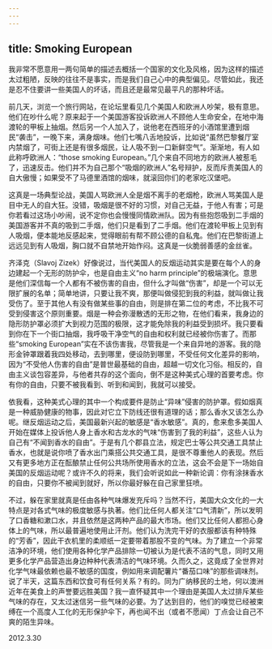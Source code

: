 ```yaml
---
---
---
```

title: Smoking European
---




我非常不愿意用一两句简单的描述去概括一个国家的文化及风格，因为这样的描述太过粗陋，反映的往往不是事实，而是我们自己心中的典型偏见。尽管如此，我还是忍不住要讲一些美国人的坏话，而且还是最常见最平凡的那种坏话。

前几天，浏览一个旅行网站，在论坛里看见几个美国人和欧洲人吵架，极有意思。他们在吵什么呢？原来起于一个美国游客投诉欧洲人不顾他人生命安全，在地中海渡轮的甲板上抽烟。然后另一个人加入了，说他老在西班牙的小酒馆里遭到烟民“袭击”，一晚下来，满身烟味。他们七嘴八舌地投诉，比如说“虽然巴黎餐厅室内禁烟了，可街上还是有很多烟民，让人吸不到一口新鲜空气”。渐渐地，有人如此称呼欧洲人：“those smoking European。”几个来自不同地方的欧洲人被惹毛了，迅速反击。他们并不为自己那个“吸烟的欧洲人”名号辩护，反而斥责美国人的自大傲慢；如果受不了马德里酒馆的烟味，就滚回你们的老家吃汉堡吧。

这真是一场典型论战，美国人骂欧洲人全是烟不离手的老烟枪，欧洲人骂美国人是目中无人的自大狂。没错，吸烟是很不好的习惯，对自己无益，于他人有害；可是你若看过这场小吵闹，说不定你也会慢慢同情欧洲队。因为有些抱怨吸到二手烟的美国游客并不真的吸到二手烟，他们只是看到了二手烟。他们在渡轮甲板上见到有人吸烟，便本能地反感起来，觉得眼前有帮不顾公德的自私鬼。他们在巴黎街道上远远见到有人吸烟，胸口就不自禁地开始作闷。这真是一伙脆弱善感的金丝雀。

齐泽克（Slavoj Zizek）好像说过，当代美国人的反烟运动其实是要在每个人的身边建起一个无形的防护伞，也是自由主义“no harm principle”的极端演化。意思是他们深信每一个人都有不被伤害的自由，但什么才叫做“伤害”，却是一个可以无限扩展的名单；简单地讲，只要让我不爽，那便叫做侵犯到我的利益，就叫做让我受伤了。至于其他人有没有做某些事的自由，则是排在第二位的考虑，不比我不可受到侵害这个原则重要。烟是一种会弥漫散透的无形之物，在他们看来，我身边的隐形防护罩必须扩大到视力范围的极限，这才能免除我的利益受到损坏。我只要看到你在下一个街口抽烟，我呼吸干净空气的自由和权利就已经被你伤害了。而那些“smoking European”实在不该伤害我，尽管我是一个来自异地的游客。我的隐形金钟罩跟着我四处移动，去到哪里，便设防到哪里，不受任何文化差异的影响，因为“不受他人伤害的自由”是普世最基础的自由，超越一切文化习俗。相反的，自由主义谈包容差异，与他者共存的这个面向，倒不是这种美式心理的首要考虑。你有你的自由，只要不被我看到、听到和闻到，我就可以接受。

依我看，这种美式心理的其中一个构成要件是防止“异味”侵害的防护罩。假如烟真是一种威胁健康的物事，因此对它立下防线还很有道理的话；那么香水又该怎么办呢。继反烟运动之后，美国最新兴起的敏感是“香水敏感”。真的，愈来愈多美国人开始在媒体上投诉他人身上香水和古龙水的气味“伤害到了我的利益”，这些人认为自己有“不闻到香水的自由”。于是有几个郡县立法，规定巴士等公共交通工具禁止香水，也就是说你喷了香水出门乘搭公共交通工具，是很不尊重他人的表现。然后又有更多地方正在酝酿禁止任何公共场所使用香水的立法，这会不会是下一场始自美国的反烟运动呢？或许不久的将来，我们会听说如此一种新论调：你有涂抹香水的自由，只要你不被闻到就好，所以你最好躲在自己家里狂喷。

不过，躲在家里就真是任由各种气味爆发充斥吗？当然不行，美国大众文化的一大特点是对各式气味的极度敏感与执著。他们比任何人都关注“口气清新”，所以发明了口香糖和漱口水，并且依然是这两种产品的最大市场。他们又比任何人都担心身体上的气味，所以最普遍地使用止汗剂。他们认为洗完干好的衣服都该有种特殊的“芳香”，因此干衣机里的柔顺纸一定要带着那股不变的气味。为了建立一个非常洁净的环境，他们使用各种化学产品排除一切被认为是代表不洁的气息，同时又用更多化学产品营造出身边种种代表清洁的气味环境。久而久之，这竟成了全世界对化学气味最依赖也最不敏感的国度，例如用来调配薯片“番茄口味”的那些调味剂。说了半天，这篇东西和饮食可有任何关系？有的。同为广纳移民的土地，何以澳洲近年在美食上的声誉要远胜美国？我一直怀疑其中一个理由是美国人太过排斥某些气味的存在，又太过迷信另一些气味的必要。为了达到目的，他们的嗅觉已经被束缚在一个高度人工化的无形保护伞下，再也闻不出（或者不愿闻）丁点会让自己不爽的陌生异味。





2012.3.30